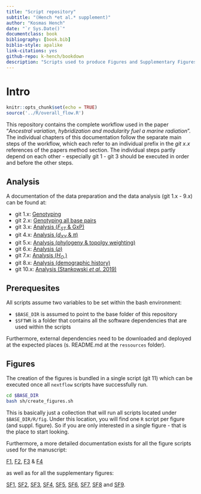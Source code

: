 ```yaml
---
title: "Script repository"
subtitle: "(Hench *et al.* supplement)"
author: "Kosmas Hench"
date: "`r Sys.Date()`"
documentclass: book
bibliography: [book.bib]
biblio-style: apalike
link-citations: yes
github-repo: k-hench/bookdown
description: "Scripts used to produce Figures and Supplementary Figures of 'Ancestral variation, hybridization and modularity fuel a marine radiation' by Hench, McMillan an Puebla"
---
```


# Intro

```r
knitr::opts_chunk$set(echo = TRUE)
source('../R/overall_flow.R')
```

This repository contains the complete workflow used in the paper "*Ancestral variation, hybridization and modularity fuel a marine radiation*".
The individual chapters of this documentation follow the separate main steps of the workflow, which each refer to an individual prefix in the _git x.x_ references of the papers method section.
The individual steps partly depend on each other - especially git 1 - git 3 should be executed in order and before the other steps.

<!--<div style="max-width:800px; margin:auto;">
```r
p_overall
```
</div> --->

## Analysis

A documentation of the data preparation and the data analysis (git 1.x - 9.x) can be found at:

- git 1.x: [Genotyping](genotyping-i-snps-only.html)
- git 2.x: [Genotyping all base pairs](genotyping-ii-all-callable-sites.html)
- git 3.x: [Analysis (<i>F<sub>ST</sub></i> & GxP)](analysis-i-fst-gxp.html)
- git 4.x: [Analysis (<i>d<sub>XY</sub></i> & $\pi$)](analysis-ii-dxy-pi.html)
- git 5.x: [Analysis (phylogeny & topolgy weighting)](analysis-iii-phylogeny-topology-weighting.html)
- git 6.x: [Analysis ($\rho$)](analysis-iv-rho.html)
- git 7.x: [Analysis (<i>H<sub>O</sub></i> )](analysis-v-ho.html)
- git 8.x: [Analysis (demographic history)](analysis-vi-demographic-history.html)
- git 10.x: [Analysis (Stankowski *et al.* 2019)](analysis-vii-monkeyflowers.html)

## Prerequesites

All scripts assume two variables to be set within the bash environment:

  - `$BASE_DIR` is assumed to point to the base folder of this repository
  - `$SFTWR` is a folder that contains all the software dependencies that are used within the scripts

Furthermore, external dependencies need to be downloaded and deployed at the expected places (s. README.md at the `ressources` folder).

## Figures

The creation of the figures is bundled in a single script (git 11) which can be executed once all `nextflow` scripts have successfully run.

```sh
cd $BASE_DIR
bash sh/create_figures.sh
```

This is basically just a collection that will run all scripts located under `$BASE_DIR/R/fig`.
Under this location, you will find one `R` script per figure (and suppl. figure).
So if you are only interested in a single figure - that is the place to start looking.

Furthermore, a more detailed documentation exists for all the figure scripts used for the manuscript:

[F1](figure-1.html), [F2](figure-2.html), [F3](figure-3.html) & [F4](figure-4.html)

as well as for all the supplementary figures:

[SF1](), [SF2](), [SF3](), [SF4](), [SF5](), [SF6](), [SF7](), [SF8]() and [SF9]().

